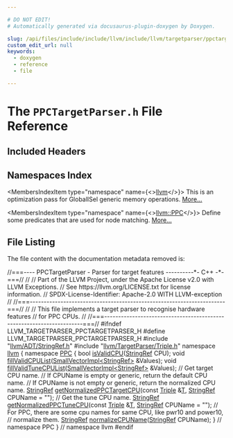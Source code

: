 ```yaml
---

# DO NOT EDIT!
# Automatically generated via docusaurus-plugin-doxygen by Doxygen.

slug: /api/files/include/include/llvm/include/llvm/targetparser/ppctargetparser-h
custom_edit_url: null
keywords:
  - doxygen
  - reference
  - file

---
```





# The `PPCTargetParser.h` File Reference

<DoxygenPage pluginConfig={pluginConfig}>



## Included Headers

<IncludesList>
<IncludesListItem
  filePath="llvm/ADT/StringRef.h"
  permalink="/docs/api/files/include/include/llvm/include/llvm/adt/stringref-h"
  isLocal="true" />
<IncludesListItem
  filePath="llvm/TargetParser/Triple.h"
  permalink="/docs/api/files/include/include/llvm/include/llvm/targetparser/triple-h"
  isLocal="true" />
</IncludesList>

## Namespaces Index

<MembersIndex>

<MembersIndexItem
  type="namespace"
  name={<><a href="/docs/api/namespaces/llvm">llvm</a></>}>
This is an optimization pass for GlobalISel generic memory operations. <a href="/docs/api/namespaces/llvm/#details">More...</a>
</MembersIndexItem>

<MembersIndexItem
  type="namespace"
  name={<><a href="/docs/api/namespaces/llvm/ppc">llvm::PPC</a></>}>
Define some predicates that are used for node matching. <a href="/docs/api/namespaces/llvm/ppc/#details">More...</a>
</MembersIndexItem>

</MembersIndex>


## File Listing

The file content with the documentation metadata removed is:

<ProgramListing>

<Link id="l00001" /><CodeLine lineNumber="1"><span class="doxyHighlightComment">//===---- PPCTargetParser - Parser for target features ----------&#42;- C++ -&#42;-===//</span></CodeLine>
<Link id="l00002" /><CodeLine lineNumber="2"><span class="doxyHighlightComment">//</span></CodeLine>
<Link id="l00003" /><CodeLine lineNumber="3"><span class="doxyHighlightComment">// Part of the LLVM Project, under the Apache License v2.0 with LLVM Exceptions.</span></CodeLine>
<Link id="l00004" /><CodeLine lineNumber="4"><span class="doxyHighlightComment">// See https://llvm.org/LICENSE.txt for license information.</span></CodeLine>
<Link id="l00005" /><CodeLine lineNumber="5"><span class="doxyHighlightComment">// SPDX-License-Identifier: Apache-2.0 WITH LLVM-exception</span></CodeLine>
<Link id="l00006" /><CodeLine lineNumber="6"><span class="doxyHighlightComment">//</span></CodeLine>
<Link id="l00007" /><CodeLine lineNumber="7"><span class="doxyHighlightComment">//===----------------------------------------------------------------------===//</span></CodeLine>
<Link id="l00008" /><CodeLine lineNumber="8"><span class="doxyHighlightComment">//</span></CodeLine>
<Link id="l00009" /><CodeLine lineNumber="9"><span class="doxyHighlightComment">// This file implements a target parser to recognise hardware features</span></CodeLine>
<Link id="l00010" /><CodeLine lineNumber="10"><span class="doxyHighlightComment">// for PPC CPUs.</span></CodeLine>
<Link id="l00011" /><CodeLine lineNumber="11"><span class="doxyHighlightComment">//</span></CodeLine>
<Link id="l00012" /><CodeLine lineNumber="12"><span class="doxyHighlightComment">//===----------------------------------------------------------------------===//</span></CodeLine>
<Link id="l00013" /><CodeLine lineNumber="13"></CodeLine>
<Link id="l00014" /><CodeLine lineNumber="14"><span class="doxyHighlightPreprocessor">#ifndef LLVM&#95;TARGETPARSER&#95;PPCTARGETPARSER&#95;H</span></CodeLine>
<Link id="l00015" /><CodeLine lineNumber="15"><span class="doxyHighlightPreprocessor">#define LLVM&#95;TARGETPARSER&#95;PPCTARGETPARSER&#95;H</span></CodeLine>
<Link id="l00016" /><CodeLine lineNumber="16"></CodeLine>
<Link id="l00017" /><CodeLine lineNumber="17"><span class="doxyHighlightPreprocessor">#include &quot;<a href="/docs/api/files/include/include/llvm/include/llvm/adt/stringref-h">llvm/ADT/StringRef.h</a>&quot;</span></CodeLine>
<Link id="l00018" /><CodeLine lineNumber="18"><span class="doxyHighlightPreprocessor">#include &quot;<a href="/docs/api/files/include/include/llvm/include/llvm/targetparser/triple-h">llvm/TargetParser/Triple.h</a>&quot;</span></CodeLine>
<Link id="l00019" /><CodeLine lineNumber="19"></CodeLine>
<Link id="l00020" /><CodeLine lineNumber="20"><span class="doxyHighlightKeyword">namespace </span><span class="doxyHighlight"><a href="/docs/api/namespaces/llvm">llvm</a> &#123;</span></CodeLine>
<Link id="l00021" /><CodeLine lineNumber="21" lineLink="/docs/api/namespaces/llvm/ppc"><span class="doxyHighlightKeyword">namespace </span><span class="doxyHighlight"><a href="/docs/api/namespaces/llvm/ppc">PPC</a> &#123;</span></CodeLine>
<Link id="l00022" /><CodeLine lineNumber="22"><span class="doxyHighlightKeywordType">bool</span><span class="doxyHighlight"> <a href="/docs/api/namespaces/llvm/ppc/#a40c4695a9cfc9ce20f0c6d8291aca7de">isValidCPU</a>(<a href="/docs/api/classes/llvm/stringref">StringRef</a> CPU);</span></CodeLine>
<Link id="l00023" /><CodeLine lineNumber="23"><span class="doxyHighlightKeywordType">void</span><span class="doxyHighlight"> <a href="/docs/api/namespaces/llvm/ppc/#afb39db9b40af23175d5d8f3fd556f783">fillValidCPUList</a>(<a href="/docs/api/classes/llvm/smallvectorimpl">SmallVectorImpl&lt;StringRef&gt;</a> &amp;Values);</span></CodeLine>
<Link id="l00024" /><CodeLine lineNumber="24"><span class="doxyHighlightKeywordType">void</span><span class="doxyHighlight"> <a href="/docs/api/namespaces/llvm/ppc/#ae6dc8778068867ea9a9597c8ef51a45a">fillValidTuneCPUList</a>(<a href="/docs/api/classes/llvm/smallvectorimpl">SmallVectorImpl&lt;StringRef&gt;</a> &amp;Values);</span></CodeLine>
<Link id="l00025" /><CodeLine lineNumber="25"></CodeLine>
<Link id="l00026" /><CodeLine lineNumber="26"><span class="doxyHighlightComment">// Get target CPU name.</span></CodeLine>
<Link id="l00027" /><CodeLine lineNumber="27"><span class="doxyHighlightComment">// If CPUName is empty or generic, return the default CPU name.</span></CodeLine>
<Link id="l00028" /><CodeLine lineNumber="28"><span class="doxyHighlightComment">// If CPUName is not empty or generic, return the normalized CPU name.</span></CodeLine>
<Link id="l00029" /><CodeLine lineNumber="29"><span class="doxyHighlight"><a href="/docs/api/classes/llvm/stringref">StringRef</a> <a href="/docs/api/namespaces/llvm/ppc/#a0f432b141d17384c56f11e55de61aff7">getNormalizedPPCTargetCPU</a>(</span><span class="doxyHighlightKeyword">const</span><span class="doxyHighlight"> <a href="/docs/api/classes/llvm/triple">Triple</a> &amp;<a href="/docs/api/files/lib/lib/target/lib/target/mips/mips16isellowering-cpp/#a0acb682b8260ab1c60b918599864e2e5">T</a>, <a href="/docs/api/classes/llvm/stringref">StringRef</a> CPUName = </span><span class="doxyHighlightStringLiteral">&quot;&quot;</span><span class="doxyHighlight">);</span></CodeLine>
<Link id="l00030" /><CodeLine lineNumber="30"></CodeLine>
<Link id="l00031" /><CodeLine lineNumber="31"><span class="doxyHighlightComment">// Get the tune CPU name.</span></CodeLine>
<Link id="l00032" /><CodeLine lineNumber="32"><span class="doxyHighlight"><a href="/docs/api/classes/llvm/stringref">StringRef</a> <a href="/docs/api/namespaces/llvm/ppc/#aebcdb4ac767d9a75c5c9e79450fb75d3">getNormalizedPPCTuneCPU</a>(</span><span class="doxyHighlightKeyword">const</span><span class="doxyHighlight"> <a href="/docs/api/classes/llvm/triple">Triple</a> &amp;<a href="/docs/api/files/lib/lib/target/lib/target/mips/mips16isellowering-cpp/#a0acb682b8260ab1c60b918599864e2e5">T</a>, <a href="/docs/api/classes/llvm/stringref">StringRef</a> CPUName = </span><span class="doxyHighlightStringLiteral">&quot;&quot;</span><span class="doxyHighlight">);</span></CodeLine>
<Link id="l00033" /><CodeLine lineNumber="33"></CodeLine>
<Link id="l00034" /><CodeLine lineNumber="34"><span class="doxyHighlightComment">// For PPC, there are some cpu names for same CPU, like pwr10 and power10,</span></CodeLine>
<Link id="l00035" /><CodeLine lineNumber="35"><span class="doxyHighlightComment">// normalize them.</span></CodeLine>
<Link id="l00036" /><CodeLine lineNumber="36"><span class="doxyHighlight"><a href="/docs/api/classes/llvm/stringref">StringRef</a> <a href="/docs/api/namespaces/llvm/ppc/#a9e3c196667a91fdc81783769feab2e89">normalizeCPUName</a>(<a href="/docs/api/classes/llvm/stringref">StringRef</a> CPUName);</span></CodeLine>
<Link id="l00037" /><CodeLine lineNumber="37"><span class="doxyHighlight">&#125; </span><span class="doxyHighlightComment">// namespace PPC</span></CodeLine>
<Link id="l00038" /><CodeLine lineNumber="38"><span class="doxyHighlight">&#125; </span><span class="doxyHighlightComment">// namespace llvm</span></CodeLine>
<Link id="l00039" /><CodeLine lineNumber="39"></CodeLine>
<Link id="l00040" /><CodeLine lineNumber="40"><span class="doxyHighlightPreprocessor">#endif</span></CodeLine>

</ProgramListing>


</DoxygenPage>
